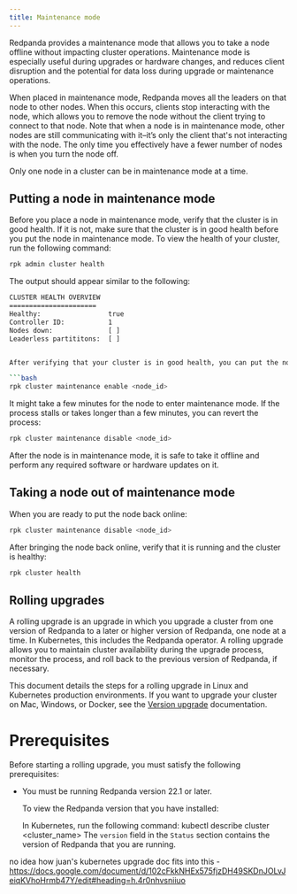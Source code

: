 ```yaml
---
title: Maintenance mode
---
```


Redpanda provides a maintenance mode that allows you to take a node offline without impacting cluster operations. Maintenance mode is especially useful during upgrades or hardware changes, and reduces client disruption and the potential for data loss during upgrade or maintenance operations. 

When placed in maintenance mode, Redpanda moves all the leaders on that node to other nodes. When this occurs, clients stop interacting with the node, which allows you to remove the node without the client trying to connect to that node. Note that when a node is in maintenance mode, other nodes are still communicating with it–it’s only the client that's not interacting with the node. The only time you effectively have a fewer number of nodes is when you turn the node off.

Only one node in a cluster can be in maintenance mode at a time. 

## Putting a node in maintenance mode

Before you place a node in maintenance mode, verify that the cluster is in good health. If it is not, make sure that the cluster is in good health before you put the node in maintenance mode. 
To view the health of your cluster, run the following command: 

```bash
rpk admin cluster health
```

The output should appear similar to the following:

```bash
CLUSTER HEALTH OVERVIEW
======================
Healthy:                 true
Controller ID:           1
Nodes down:              [ ]
Leaderless partititons:  [ ]


After verifying that your cluster is in good health, you can put the node into maintenance mode:

```bash
rpk cluster maintenance enable <node_id>
```

It might take a few minutes for the node to enter maintenance mode. 
If the process stalls or takes longer than a few minutes, you can revert the process: 

```bash
rpk cluster maintenance disable <node_id>
```

After the node is in maintenance mode, it is safe to take it offline and perform any required software or hardware updates on it. 

## Taking a node out of maintenance mode

When you are ready to put the node back online: 

```bash
rpk cluster maintenance disable <node_id> 
```

After bringing the node back online, verify that it is running and the cluster is healthy: 

```bash
rpk cluster health
```


## Rolling upgrades

A rolling upgrade is an upgrade in which you upgrade a cluster from one version of Redpanda to a later or higher version of Redpanda, one node at a time. In Kubernetes, this includes the Redpanda operator. A rolling upgrade allows you to maintain cluster availability during the upgrade process, monitor the process, and roll back to the previous version of Redpanda, if necessary. 

This document details the steps for a rolling upgrade in Linux and Kubernetes production environments. If you want to upgrade your cluster on Mac, Windows, or Docker, see the [Version upgrade](/docs/cluster-administration/version-upgrade) documentation.


# Prerequisites 

Before starting a rolling upgrade, you must satisfy the following prerequisites:

- You must be running  Redpanda version 22.1 or later. 

    To view the Redpanda version that you have installed: 

	In Kubernetes, run the following command: 
	kubectl describe cluster <cluster_name>
	The `version` field in the `Status` section contains the version of Redpanda that you are running. 


no idea how juan's kubernetes upgrade doc fits into this - 
https://docs.google.com/document/d/102cFkkNHEx575fjzDH49SKDnJOLvJeiqKVhoHrmb47Y/edit#heading=h.4r0nhvsniiuo
